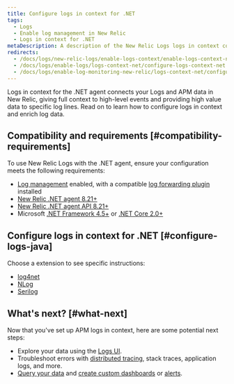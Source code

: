 ```yaml
---
title: Configure logs in context for .NET
tags:
  - Logs
  - Enable log management in New Relic
  - Logs in context for .NET
metaDescription: A description of the New Relic Logs logs in context configuration process for the .NET agent.
redirects:
  - /docs/logs/new-relic-logs/enable-logs-context/enable-logs-context-net
  - /docs/logs/enable-logs/logs-context-net/configure-logs-context-net
  - /docs/logs/enable-log-monitoring-new-relic/logs-context-net/configure-logs-context-net
---
```


Logs in context for the .NET agent connects your Logs and APM data in New Relic, giving full context to high-level events and providing high value data to specific log lines. Read on to learn how to configure logs in context and enrich log data.

## Compatibility and requirements [#compatibility-requirements]

To use New Relic Logs with the .NET agent, ensure your configuration meets the following requirements:

* [Log management](/docs/introduction-new-relic-logs) enabled, with a compatible [log forwarding plugin](/docs/logs/enable-logs/enable-logs/enable-new-relic-logs#enable-logs) installed
* [New Relic .NET agent 8.21+](/docs/release-notes/agent-release-notes/net-release-notes)
* [New Relic .NET agent API 8.21+](/docs/agents/net-agent/net-agent-api)
* Microsoft [.NET Framework 4.5+](https://dotnet.microsoft.com/download/dotnet-framework) or [.NET Core 2.0+](https://dotnet.microsoft.com/download/dotnet-core)

## Configure logs in context for .NET [#configure-logs-java]

Choose a extension to see specific instructions:

* [log4net](http://docs.newrelic.com/docs/logs/enable-new-relic-logs/logs-context-net/net-configure-log4net)
* [NLog](/docs/logs/enable-new-relic-logs/logs-context-net/net-configure-nlog)
* [Serilog](/docs/logs/new-relic-logs/enable-logs-context/enable-logs-context-net-serilog)

## What's next? [#what-next]

Now that you've set up APM logs in context, here are some potential next steps:

* Explore your data using the [Logs UI](/docs/explore-your-data-new-relic-logs-ui).
* Troubleshoot errors with [distributed tracing](/docs/understand-dependencies/distributed-tracing/get-started/introduction-distributed-tracing), stack traces, application logs, and more.
* [Query your data](/docs/using-new-relic/data/understand-data/query-new-relic-data) and [create custom dashboards](/docs/dashboards/new-relic-one-dashboards/get-started/introduction-new-relic-one-dashboards) or [alerts](/docs/alerts/new-relic-alerts/configuring-alert-policies/create-edit-or-find-alert-policy).
